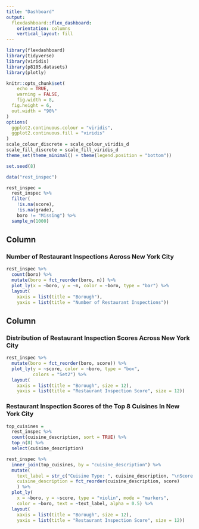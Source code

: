 ```yaml
---
title: "Dashboard"
output: 
  flexdashboard::flex_dashboard:
    orientation: columns
    vertical_layout: fill
---
```


```r
library(flexdashboard)
library(tidyverse)
library(viridis)
library(p8105.datasets)
library(plotly)

knitr::opts_chunk$set(
	echo = TRUE,
	warning = FALSE,
	fig.width = 8, 
  fig.height = 6,
  out.width = "90%"
)
options(
  ggplot2.continuous.colour = "viridis",
  ggplot2.continuous.fill = "viridis"
)
scale_colour_discrete = scale_colour_viridis_d
scale_fill_discrete = scale_fill_viridis_d
theme_set(theme_minimal() + theme(legend.position = "bottom"))
```

```r
set.seed(8)

data("rest_inspec") 

rest_inspec = 
  rest_inspec %>% 
  filter(
    !is.na(score),
    !is.na(grade),
    boro != "Missing") %>%
  sample_n(1000)
```

Column {data-width=500}
-----------------------------------------------------------------------

### Number of Restaurant Inspections Across New York City

```r
rest_inspec %>% 
  count(boro) %>% 
  mutate(boro = fct_reorder(boro, n)) %>% 
  plot_ly(x = ~boro, y = ~n, color = ~boro, type = "bar") %>% 
  layout(
    xaxis = list(title = "Borough"), 
    yaxis = list(title = "Number of Restaurant Inspections"))
```



Column {data-width=500}
-----------------------------------------------------------------------

### Distribution of Restaurant Inspection Scores Across New York City

```r
rest_inspec %>% 
  mutate(boro = fct_reorder(boro, score)) %>% 
  plot_ly(y = ~score, color = ~boro, type = "box",
          colors = "Set2") %>% 
  layout(
    xaxis = list(title = "Borough", size = 12), 
    yaxis = list(title = "Restaurant Inspection Score", size = 12))
```


### Restaurant Inspection Scores of the Top 8 Cuisines In New York City

```r
top_cuisines =
  rest_inspec %>% 
  count(cuisine_description, sort = TRUE) %>% 
  top_n(8) %>% 
  select(cuisine_description)
```


```r
rest_inspec %>% 
  inner_join(top_cuisines, by = "cuisine_description") %>% 
  mutate(
    text_label = str_c("Cuisine Type: ", cuisine_description, "\nScore: ", score, "\nGrade: ", grade),
    cuisine_description = fct_reorder(cuisine_description, score)
    ) %>%
  plot_ly(
    x = ~boro, y = ~score, type = "violin", mode = "markers",
    color = ~boro, text = ~text_label, alpha = 0.5) %>% 
  layout(
    xaxis = list(title = "Borough", size = 12), 
    yaxis = list(title = "Restaurant Inspection Score", size = 12))
```